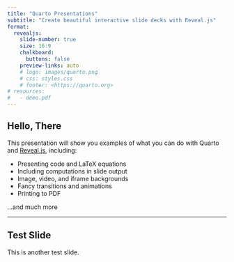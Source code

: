 ```yaml
---
title: "Quarto Presentations"
subtitle: "Create beautiful interactive slide decks with Reveal.js"
format:
  revealjs: 
    slide-number: true
    size: 16:9
    chalkboard: 
      buttons: false
    preview-links: auto
    # logo: images/quarto.png
    # css: styles.css
    # footer: <https://quarto.org>
# resources:
#   - demo.pdf
---
```


## Hello, There

This presentation will show you examples of what you can do with Quarto and [Reveal.js](https://revealjs.com), including:

-   Presenting code and LaTeX equations
-   Including computations in slide output
-   Image, video, and iframe backgrounds
-   Fancy transitions and animations
-   Printing to PDF

...and much more

---

## Test Slide

This is another test slide.
